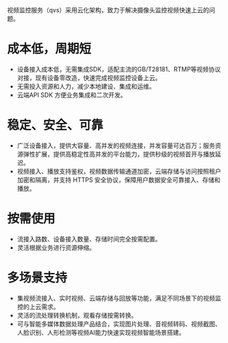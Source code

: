 视频监控服务（qvs）采用云化架构，致力于解决摄像头监控视频快速上云的问题。

# **成本低，周期短**
* 设备接入成本低，无需集成SDK，适配主流的GB/T28181、RTMP等视频协议对接，现有设备零改造，快速完成视频监控设备上云。
* 无需投入资源和人力，减少本地建设、集成和运维。
* 云端API SDK 方便业务集成和二次开发。

# **稳定、安全、可靠**
* 广泛设备接入，提供大容量、高并发的视频连接，并发容量可达百万；服务资源弹性扩展，提供高稳定性高并发的平台能力，提供秒级的视频首开与播放延迟。
* 视频接入、播放支持鉴权，视频数据传输通道加密，云端存储与访问按照租户加密和隔离，并支持 HTTPS 安全协议，保障用户数据安全可靠接入、存储和播放。

# **按需使用**
* 流接入路数、设备接入数量、存储时间完全按需配置。
* 灵活根据业务进行资源伸缩。

# **多场景支持**
* 集视频流接入、实时视频、云端存储与回放等功能，满足不同场景下的视频监控的上云需求。
* 灵活的流处理转换机制，观看存储按需转换。
* 可与智能多媒体数据处理产品结合，实现图片处理、音视频转码、视频截图、人脸识别、人形检测等视频AI能力快速实现视频智能场景搭建。

